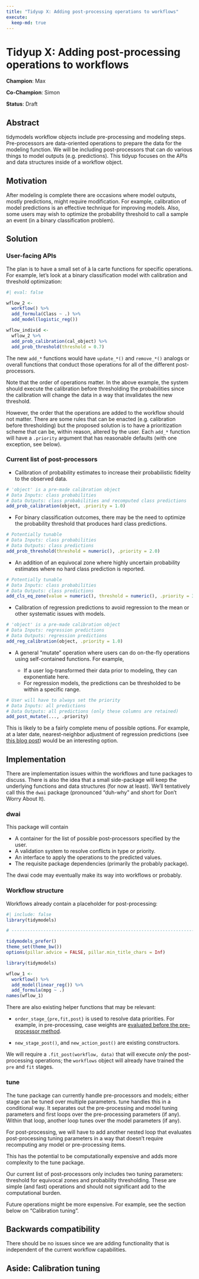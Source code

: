 ```yaml
---
title: "Tidyup X: Adding post-processing operations to workflows"
execute:
  keep-md: true
---
```


# Tidyup X: Adding post-processing operations to workflows

**Champion**: Max

**Co-Champion**: Simon

**Status**: Draft

## Abstract

tidymodels workflow objects include pre-processing and modeling steps. Pre-processors are data-oriented operations to prepare the data for the modeling function. We will be including post-processors that can do various things to model outputs (e.g. predictions). This tidyup focuses on the APIs and data structures inside of a workflow object. 


## Motivation

After modeling is complete there are occasions where model outputs, mostly predictions, might require modification. For example, calibration of model predictions is an effective technique for improving models. Also, some users may wish to optimize the probability threshold to call a sample an event (in a binary classification problem). 

## Solution

### User-facing APIs

The plan is to have a small set of à la carte functions for specific operations. For example, let's look at a binary classification model with calibration and threshold optimization: 

```r
#| eval: false

wflow_2 <- 
  workflow() %>% 
  add_formula(Class ~ .) %>% 
  add_model(logistic_reg())

wflow_individ <- 
  wflow_2 %>% 
  add_prob_calibration(cal_object) %>% 
  add_prob_threshold(threshold = 0.7)
```

The new `add_*` functions would have `update_*()` and `remove_*()` analogs or overall functions that conduct those operations for all of the different post-processors. 

Note that the order of operations matter. In the above example, the system should execute the calibration before thresholding the probabilities since the calibration will change the data in a way that invalidates the new threshold. 

However, the order that the operations are added to the workflow should not matter. There are some rules that can be enacted (e.g. calibration before thresholding) but the proposed solution is to have a prioritization scheme that can be, within reason, altered by the user. Each `add_*` function will have a `.priority` argument that has reasonable defaults (with one exception, see below).  

### Current list of post-processors

* Calibration of probability estimates to increase their probabilistic fidelity to the observed data.

```r
# 'object' is a pre-made calibration object
# Data Inputs: class probabilities
# Data Outputs: class probabilities and recomputed class predictions
add_prob_calibration(object, .priority = 1.0)
```

* For binary classification outcomes, there may be the need to optimize the probability threshold that produces hard class predictions.

```r
# Potentially tunable
# Data Inputs: class probabilities
# Data Outputs: class predictions
add_prob_threshold(threshold = numeric(), .priority = 2.0)
```

* An addition of an equivocal zone where highly uncertain probability estimates where no hard class prediction is reported. 

```r
# Potentially tunable
# Data Inputs: class probabilities
# Data Outputs: class predictions
add_cls_eq_zone(value = numeric(), threshold = numeric(), .priority = 3.0)
```

* Calibration of regression predictions to avoid regression to the mean or other systematic issues with models.

```r
# 'object' is a pre-made calibration object
# Data Inputs: regression predictions
# Data Outputs: regression predictions
add_reg_calibration(object, .priority = 1.0)
```

* A general "mutate" operation where users can do on-the-fly operations using self-contained functions. For example,

  - If a user log-transformed their data prior to modeling, they can exponentiate here. 
  - For regression models, the predictions can be thresholded to be within a specific range. 

```r
# User will have to always set the priority
# Data Inputs: all predictions
# Data Outputs: all predictions (only these columns are retained)
add_post_mutate(..., .priority)
```

This is likely to be a fairly complete menu of possible options. For example, at a later date, nearest-neighbor adjustment of regression predictions (see [this blog post](https://rviews.rstudio.com/2020/05/21/modern-rule-based-models/)) would be an interesting option.

## Implementation

There are implementation issues within the workflows and tune packages to discuss. There is also the idea that a small side-package will keep the underlying functions and data structures (for now at least). We'll tentatively call this the `dwai` package (pronounced "duh-why" and short for Don't Worry About It).

### dwai

This package will contain

 - A container for the list of possible post-processors specified by the user.
 - A validation system to resolve conflicts in type or priority. 
 - An interface to apply the operations to the predicted values. 
 - The requisite package dependencies (primarily the probably package).
 
The dwai code may eventually make its way into workflows or probably. 

### Workflow structure

Workflows already contain a placeholder for post-processing: 

```r
#| include: false
library(tidymodels)

# ------------------------------------------------------------------------------

tidymodels_prefer()
theme_set(theme_bw())
options(pillar.advice = FALSE, pillar.min_title_chars = Inf)
```

```r
library(tidymodels)

wflow_1 <- 
  workflow() %>% 
  add_model(linear_reg()) %>% 
  add_formula(mpg ~ .)
names(wflow_1)
```

There are also existing helper functions that may be relevant: 

 - `order_stage_{pre,fit,post}` is used to resolve data priorities. For example, in pre-processing, case weights are [evaluated before the pre-processor method](https://github.com/tidymodels/workflows/blob/main/R/action.R#L36:L42). 
 
 - `new_stage_post()`, and `new_action_post()` are existing constructors. 

We will require a `.fit_post(workflow, data)` that will execute _only_ the post-processing operations; the `workflows` object will already have trained the `pre` and `fit` stages. 

### tune

The tune package can currently handle pre-processors and models; either stage can be tuned over multiple parameters. tune handles this in a conditional way. It separates out the pre-processing and model tuning parameters and first loops over the pre-processing parameters (if any). Within that loop, another loop tunes over the model parameters (if any). 

For post-processing, we will have to add another nested loop that evaluates post-processing tuning parameters in a way that doesn't require recomputing any model or pre-processing items. 

This has the potential to be computationally expensive and adds more complexity to the tune package.  

Our current list of post-processors only includes two tuning parameters: threshold for equivocal zones and probability thresholding. These are simple (and fast) operations and should not significant add to the computational burden.

Future operations might be more expensive. For example, see the section below on "Calibration tuning". 

## Backwards compatibility

There should be no issues since we are adding functionality that is independent of the current workflow capabilities.


## Aside: Calibration tuning


